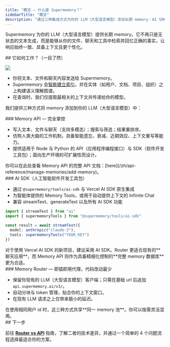 ```yaml
---
title: "概览 — 什么是 Supermemory？"
sidebarTitle: "概览"
description: "通过三种集成方式为你的 LLM（大型语言模型）添加长期 memory：AI SDK（人工智能软件开发工具包）、Memory API，或 Memory Router。"
---
```


Supermemory 为你的 LLM（大型语言模型）提供长期 memory。它不再只是无状态的文本生成，而是能够从你的文件、聊天和工具中检索并回忆正确的事实，让响应始终一致、具备上下文且更个性化。

<div id="how-does-it-work-at-a-glance">
  ## 它如何工作？（一目了然）
</div>

![](/images/overview-image.png)

* 你将文本、文件和聊天内容发送给 Supermemory。
* Supermemory 会[智能建立索引](/zh/how-it-works)，并在实体（如用户、文档、项目、组织）之上构建语义理解图谱。
* 在查询时，我们仅提取最相关的上下文并传递给你的模型。

我们提供三种方式将 memory 添加到你的 LLM（大型语言模型）中：

<div id="memory-api-full-control">
  ### Memory API — 完全掌控
</div>

* 写入文本、文件与聊天（支持多模态）；搜索与筛选；结果重排序。
* 仿照人类大脑的工作机制，具备智能遗忘、衰减、近期效应、上下文重写等能力。
* 提供适用于 Node 与 Python 的 API（应用程序编程接口）与 SDK（软件开发工具包）；面向生产环境的可扩展性而设计。

<Info>
  你可以在此处查看 Memory API 的完整 API 文档：[here](/zh/api-reference/manage-memories/add-memory)。
</Info>

<div id="ai-sdk">
  ### AI SDK（人工智能软件开发工具包）
</div>

* 通过 `@supermemory/tools/ai-sdk` 与 Vercel AI SDK 原生集成
* 为智能体提供的 Memory Tools，或用于自动提供上下文的 Infinite Chat
* 兼容 streamText、generateText 以及所有 AI SDK 功能

```typescript
import { streamText } from "ai"
import { supermemoryTools } from "@supermemory/tools/ai-sdk"

const result = await streamText({
  model: anthropic("claude-3"),
  tools: supermemoryTools("YOUR_KEY")
})
```

<Info>
  对于使用 Vercel AI SDK 的新项目，建议采用 AI SDK。Router 更适合现有的**聊天应用**，而 Memory API 则作为具备精细化控制的**完整 memory 数据库**更为合适。
</Info>

<div id="memory-router-drop-in-proxy-with-minimal-code">
  ### Memory Router — 即插即用代理，代码改动最少
</div>

* 保留你现有的 LLM（大型语言模型）客户端；只需在基础 url 后追加 `api.supermemory.ai/v3/`。
* 自动分块与 token 管理，贴合你的上下文窗口。
* 在现有 LLM 请求之上仅带来极小的延迟。

<Note>
  在使用相同用户 id 时，这三种方式共享**同一 memory 池**。你可以按需灵活混用。
</Note>

<div id="next-steps">
  ## 下一步
</div>

前往 [**Router vs API**](/zh/routervsapi) 指南，了解二者的技术差异，并通过一个简单的 4 个问题流程选择最适合你的方案。